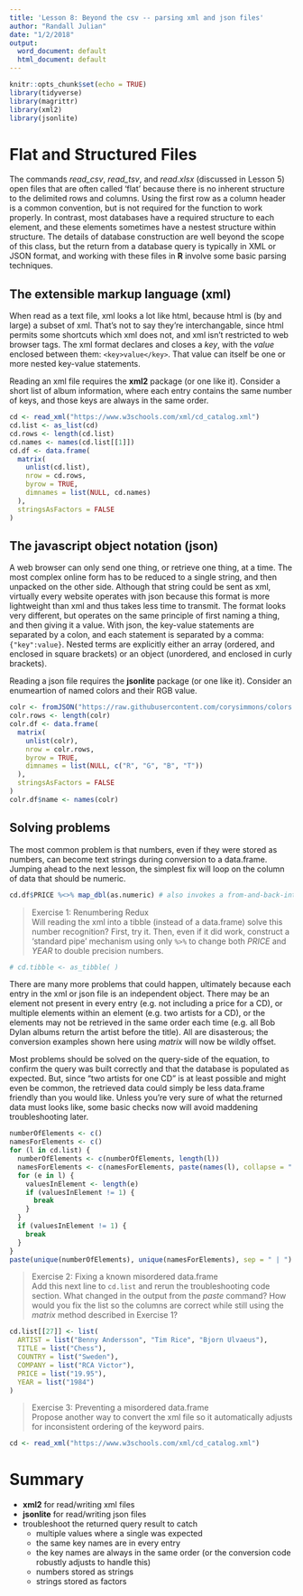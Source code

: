```yaml
---
title: 'Lesson 8: Beyond the csv -- parsing xml and json files'
author: "Randall Julian"
date: "1/2/2018"
output:
  word_document: default
  html_document: default
---
```


```r
knitr::opts_chunk$set(echo = TRUE)
library(tidyverse)
library(magrittr)
library(xml2)
library(jsonlite)
```

# Flat and Structured Files
The commands *read_csv*, *read_tsv*, and *read.xlsx* (discussed in Lesson 5) open files that are often called 'flat' because there is no inherent structure to the delimited rows and columns. Using the first row as a column header is a common convention, but is not required for the function to work properly. In contrast, most databases have a required structure to each element, and these elements sometimes have a nestest structure within structure. The details of database construction are well beyond the scope of this class, but the return from a database query is typically in XML or JSON format, and working with these files in **R** involve some basic parsing techniques.

## The extensible markup language (xml)
When read as a text file, xml looks a lot like html, because html is (by and large) a subset of xml. That's not to say they're interchangable, since html permits some shortcuts which xml does not, and xml isn't restricted to web browser tags. The xml format declares and closes a *key*, with the *value* enclosed between them: `<key>value</key>`. That value can itself be one or more nested key-value statements. 

Reading an xml file requires the **xml2** package (or one like it). Consider a short list of album information, where each entry contains the same number of keys, and those keys are always in the same order.
```r
cd <- read_xml("https://www.w3schools.com/xml/cd_catalog.xml")
cd.list <- as_list(cd)
cd.rows <- length(cd.list)
cd.names <- names(cd.list[[1]])
cd.df <- data.frame(
  matrix(
    unlist(cd.list),
    nrow = cd.rows,
    byrow = TRUE,
    dimnames = list(NULL, cd.names)
  ),
  stringsAsFactors = FALSE
)
```

## The javascript object notation (json)
A web browser can only send one thing, or retrieve one thing, at a time. The most complex online form has to be reduced to a single string, and then unpacked on the other side. Although that string could be sent as xml, virtually every website operates with json because this format is more lightweight than xml and thus takes less time to transmit. The format looks very different, but operates on the same principle of first naming a thing, and then giving it a value. With json, the key-value statements are separated by a colon, and each statement is separated by a comma: `{"key":value}`. Nested terms are explicitly either an array (ordered, and enclosed in square brackets) or an object (unordered, and enclosed in curly brackets). 

Reading a json file requires the **jsonlite** package (or one like it). Consider an enumeartion of named colors and their RGB value.
```r
colr <- fromJSON("https://raw.githubusercontent.com/corysimmons/colors.json/master/colors.json")
colr.rows <- length(colr)
colr.df <- data.frame(
  matrix(
    unlist(colr),
    nrow = colr.rows,
    byrow = TRUE,
    dimnames = list(NULL, c("R", "G", "B", "T"))
  ),
  stringsAsFactors = FALSE
)
colr.df$name <- names(colr)
```

## Solving problems
The most common problem is that numbers, even if they were stored as numbers, can become text strings during conversion to a data.frame. Jumping ahead to the next lesson, the simplest fix will loop on the column of data that should be numeric.
```r
cd.df$PRICE %<>% map_dbl(as.numeric) # also invokes a from-and-back-into pipe notation
```

> Exercise 1: Renumbering Redux  
> Will reading the xml into a tibble (instead of a data.frame) solve this number recognition? First, try it. Then, even if it did work, construct a 'standard pipe' mechanism using only `%>%` to change both *PRICE* and *YEAR* to double precision numbers.

```r
# cd.tibble <- as_tibble( )
```

There are many more problems that could happen, ultimately because each entry in the xml or json file is an independent object. There may be an element not present in every entry (e.g. not including a price for a CD), or multiple elements within an element (e.g. two artists for a CD), or the elements may not be retrieved in the same order each time (e.g. all Bob Dylan albums return the artist before the title). All are disasterous; the conversion examples shown here using *matrix* will now be wildly offset.

Most problems should be solved on the query-side of the equation, to confirm the query was built correctly and that the database is populated as expected. But, since "two artists for one CD" is at least possible and might even be common, the retrieved data could simply be less data.frame friendly than you would like. Unless you're very sure of what the returned data must looks like, some basic checks now will avoid maddening troubleshooting later. 
```r
numberOfElements <- c()
namesForElements <- c()
for (l in cd.list) {
  numberOfElements <- c(numberOfElements, length(l))
  namesForElements <- c(namesForElements, paste(names(l), collapse = ":"))
  for (e in l) {
    valuesInElement <- length(e)
    if (valuesInElement != 1) {
      break
    }
  }
  if (valuesInElement != 1) {
    break
  }
}
paste(unique(numberOfElements), unique(namesForElements), sep = " | ")
```

> Exercise 2: Fixing a known misordered data.frame  
> Add this next line to `cd.list` and rerun the troubleshooting code section. What changed in the output from the *paste* command? How would you fix the list so the columns are correct while still using the *matrix* method described in Exercise 1?

```r
cd.list[[27]] <- list(
  ARTIST = list("Benny Andersson", "Tim Rice", "Bjorn Ulvaeus"),
  TITLE = list("Chess"),
  COUNTRY = list("Sweden"),
  COMPANY = list("RCA Victor"),
  PRICE = list("19.95"),
  YEAR = list("1984")
)
```

> Exercise 3: Preventing a misordered data.frame  
> Propose another way to convert the xml file so it automatically adjusts for inconsistent ordering of the keyword pairs.

```r
cd <- read_xml("https://www.w3schools.com/xml/cd_catalog.xml")
```

# Summary
* **xml2** for read/writing xml files
* **jsonlite** for read/writing json files
* troubleshoot the returned query result to catch
    + multiple values where a single was expected
    + the same key names are in every entry
    + the key names are always in the same order (or the conversion code robustly adjusts to handle this)
    + numbers stored as strings
    + strings stored as factors

